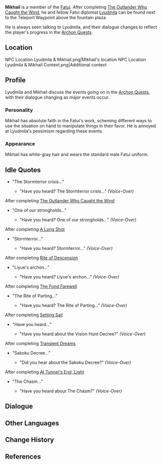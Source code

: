 {{Character Infobox
|type             = NPC
|image            = NPC Mikhail.png
|region           = Mondstadt
|region2          = Snezhnaya
|title            = Fatui Diplomat
|affiliation      = Fatui
}}
'''Mikhail''' {{Lang|ru=Михаил}} is a member of the [[Fatui]]. After completing [[The Outlander Who Caught the Wind]], he and fellow Fatui diplomat [[Lyudmila]] can be found next to the Teleport Waypoint above the fountain plaza.

He is always seen talking to Lyudmila, and their dialogue changes to reflect the player's progress in the [[Archon Quests]].

==Location==
<gallery hideaddbutton="true" captionalign="center">
NPC Location Lyudmila & Mikhail.png|Mikhail's location
NPC Location Lyudmila & Mikhail Context.png|Additional context
</gallery>

==Profile==
<!-- detailed story/lore information goes here -->
Lyudmila and Mikhail discuss the events going on in the [[Archon Quests]], with their dialogue changing as major events occur.

===Personality===
Mikhail has absolute faith in the Fatui's work, scheming different ways to use the situation on hand to manipulate things in their favor. He is annoyed at Lyudmila's pessimism regarding these events.

===Appearance===
Mikhail has white-gray hair and wears the standard male Fatui uniform.

==Idle Quotes==
* "The Stormterror crisis..."
** {{A|VO Mikhail 01.ogg}} "Have you heard? The Stormterror crisis..." ''(Voice-Over)''

;After completing [[The Outlander Who Caught the Wind]]
* "One of our strongholds..."
** {{A|VO Mikhail 02.ogg}} "Have you heard? One of our strongholds..." ''(Voice-Over)''

;After completing [[A Long Shot]]
* "Stormterror..."
** {{A|VO Mikhail 03.ogg}} "Have you heard? Stormterror..." ''(Voice-Over)''

;After completing [[Rite of Descension]]
* "Liyue's archon..."
** {{A|VO Mikhail 04.ogg}} "Have you heard? Liyue's archon..." ''(Voice-Over)''

;After completing [[The Fond Farewell]]
* "The Rite of Parting..."
** {{A|VO Mikhail 05.ogg}} "Have you heard? The Rite of Parting..." ''(Voice-Over)''

;After completing [[Setting Sail]]
* "Have you heard..."
** {{A|VO Mikhail 06.ogg}} "Have you heard about the Vision Hunt Decree?" ''(Voice-Over)''

;After completing [[Transient Dreams]]
* "Sakoku Decree..."
** {{A|VO Mikhail 07.ogg}} "Did you hear about the Sakoku Decree?" ''(Voice-Over)''

;After completing [[At Tunnel's End, Light]]
* "The Chasm..."
** {{A|VO Mikhail 08.ogg}} "Have you heard about The Chasm?" ''(Voice-Over)''

==Dialogue==
<!-- This dialogue is transcluded from Lyudmila's page. Please update the script on her page. -->
{{Transclude|Lyudmila|Dialogue}}

==Other Languages==
{{Other Languages
|en      = Mikhail
|zhs     = 米哈伊尔
|zhs_rm  = Mǐhāyī'ěr
|zht     = 米哈伊爾
|zht_rm  = Mǐhāyī'ěr
|zh_tl   = 
|ja      = ミハイル
|ja_rm   = Mihairu
|ja_tl   = 
|ko      = 미하일
|ko_rm   = Mihail
|ko_tl   = 
|es      = Mikhail
|fr      = Mikhail
|ru      = Михаил
|ru_tl   = Michael
|th      = Mikhail
|vi      = Mikhail
|de      = Mikhail
|id      = Mikhail
|pt      = Mikhail
}}

==Change History==
{{Change History|1.0}}

==References==
{{Reflist}}